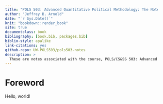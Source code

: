 ```yaml
--- 
title: "POLS 503: Advanced Quantitative Political Methodology: The Notes"
author: "Jeffrey B. Arnold"
date: "`r Sys.Date()`"
knit: "bookdown::render_book"
site: true
documentclass: book
bibliography: [book.bib, packages.bib]
biblio-style: apalike
link-citations: yes
github-repo: UW-POLS503/pols503-notes
description: >
  These are notes associated with the course, POLS/CS&SS 503: Advanced Quantitative Political Methodology at the University of Washington.
---
```


# Foreword

Hello, world!

